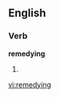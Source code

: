 ==English==

===Verb===
'''remedying'''

# {{third-person singular of|[[remedy]]}}

[[vi:remedying]]